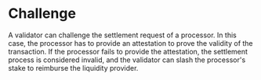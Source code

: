# Challenge

A validator can challenge the settlement request of a processor. 
In this case, the processor has to provide an attestation to prove the validity of the transaction. 
If the processor fails to provide the attestation, the settlement process is considered invalid, and the validator can slash the processor's stake to reimburse the liquidity provider.